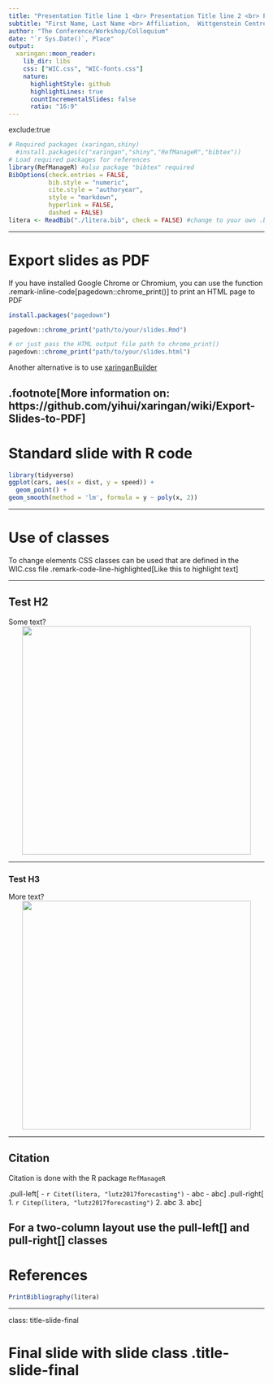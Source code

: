```yaml
---
title: "Presentation Title line 1 <br> Presentation Title line 2 <br> Presentation Title line 3"
subtitle: "First Name, Last Name <br> Affiliation,  Wittgenstein Centre (IIASA, OeAW, University of Vienna) <br> First Name, Last Name <br> Affiliation,  Wittgenstein Centre (IIASA, OeAW, University of Vienna) <br> First Name, Last Name <br> Affiliation,  Wittgenstein Centre (IIASA, OeAW, University of Vienna)"
author: "The Conference/Workshop/Colloquium"
date: "`r Sys.Date()`, Place"
output:
  xaringan::moon_reader:
    lib_dir: libs
    css: ["WIC.css", "WIC-fonts.css"]
    nature:
      highlightStyle: github
      highlightLines: true
      countIncrementalSlides: false
      ratio: "16:9"
---
```


exclude:true 
<!--- Slide hidden from presentation --->

<!--- Code chunk for references setup --->
```r
# Required packages (xaringan,shiny)
  #install.packages(c("xaringan","shiny","RefManageR","bibtex"))
# Load required packages for references
library(RefManageR) #also package "bibtex" required
BibOptions(check.entries = FALSE,
           bib.style = "numeric",
           cite.style = "authoryear",
           style = "markdown",
           hyperlink = FALSE,
           dashed = FALSE)
litera <- ReadBib("./litera.bib", check = FALSE) #change to your own .bib file
```

---

# Export slides as PDF

If you have installed Google Chrome or Chromium, you can use the function .remark-inline-code[pagedown::chrome_print()] to print an HTML page to PDF

```r
install.packages("pagedown")

pagedown::chrome_print("path/to/your/slides.Rmd")

# or just pass the HTML output file path to chrome_print()
pagedown::chrome_print("path/to/your/slides.html")
```

Another alternative is to use [xaringanBuilder](https://github.com/jhelvy/xaringanBuilder)

.footnote[More information on: https://github.com/yihui/xaringan/wiki/Export-Slides-to-PDF]
---

# Standard slide with R code

```r
library(tidyverse)
ggplot(cars, aes(x = dist, y = speed)) + 
  geom_point() + 
geom_smooth(method = 'lm', formula = y ~ poly(x, 2))
```

---

# Use of classes

To change elements CSS classes can be used that are defined in the WIC.css file .remark-code-line-highlighted[Like this to highlight text] 

---

## Test H2

Some text?
<center>
<img src="libs/figures/PopPyramid_SSP2.gif" height="450"></img>
</center>

---

### Test H3

More text?
<center>
<img src="libs/figures/time_series_SSP_tpop_1950_2100.jpg" height="450"></img>
</center>

---

## Citation

Citation is done with the R package ```RefManageR```

.pull-left[
- `r Citet(litera, "lutz2017forecasting")`
- abc
- abc
]
.pull-right[
1. `r Citep(litera, "lutz2017forecasting")`
2. abc
3. abc
]

For a two-column layout use the pull-left[] and pull-right[] classes
---

# References

```r
PrintBibliography(litera)
```

---

class: title-slide-final

# Final slide with slide class .title-slide-final 

